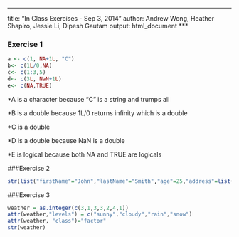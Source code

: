 ***
title: "In Class Exercises - Sep 3, 2014"
author: Andrew Wong, Heather Shapiro, Jessie Li, Dipesh Gautam
output: html_document
***
    
### Exercise 1

```r
a <- c(1, NA+1L, "C") 
b<- c(1L/0,NA) 
c<- c(1:3,5)
d<- c(3L, NaN+1L) 
e<- c(NA,TRUE) 
```
*A is a character because "C" is a string and trumps all

*B is a double because 1L/0 returns infinity which is a double

*C is a double

*D is a double because NaN is a double

*E is logical because both NA and TRUE are logicals

###Exercise 2
```r
str(list("firstName"="John","lastName"="Smith","age"=25,"address"=list("streetAddress"="21 2nd Street", "city"="New York", "state"="NY","postalCode"=10021), "phoneNumber"=list(list("type"="home", "number"="212 555-1239"),list("type"="fax", "number"="646 555-4567"))))
```


###Exercise 3
```r
weather = as.integer(c(3,1,3,3,2,4,1))
attr(weather,"levels") = c("sunny","cloudy","rain","snow")
attr(weather, "class")="factor"
str(weather)
```